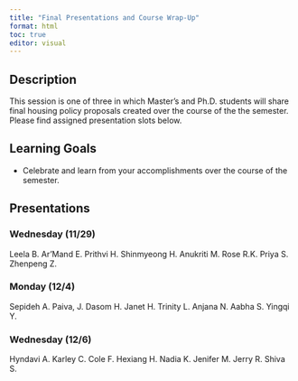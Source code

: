 ```yaml
---
title: "Final Presentations and Course Wrap-Up"
format: html
toc: true
editor: visual
---
```


## Description

This session is one of three in which Master's and Ph.D. students will share final housing policy proposals created over the course of the the semester. Please find assigned presentation slots below.

## Learning Goals

-   Celebrate and learn from your accomplishments over the course of the semester.

## Presentations

### Wednesday (11/29)
Leela B.
Ar'Mand E.
Prithvi H.
Shinmyeong H.
Anukriti M.
Rose R.K.
Priya S.
Zhenpeng Z.

### Monday (12/4)
Sepideh A.
Paiva, J.
Dasom H.
Janet H.
Trinity L.
Anjana N.
Aabha S.
Yingqi Y.

### Wednesday (12/6)
Hyndavi A.
Karley C.
Cole F.
Hexiang H.
Nadia K.
Jenifer M.
Jerry R.
Shiva S.